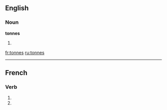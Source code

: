 ==English==

===Noun===
'''tonnes'''

# {{plural of|[[tonne]]}}

[[fr:tonnes]]
[[ru:tonnes]]

----
{{see|tonnés}}
==French==

===Verb===
{{fr-verb-form}}

# {{form of|[[second-person|Second-person]] [[singular]] [[present indicative]]|tonner|lang=French}}
# {{form of|Second-person singular [[present subjunctive]]|tonner |lang=French}}


{{rfc-auto}}